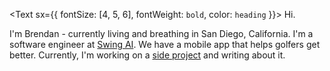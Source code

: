 
<Text sx={{ fontSize: [4, 5, 6], fontWeight: `bold`, color: `heading` }}>
  Hi.
</Text>

I'm Brendan - currently living and breathing in San Diego, California.  I'm a software engineer at [Swing AI](https://swingai.golf/).
We have a mobile app that helps golfers get better.  Currently, I'm working on a [side project](./my-new-side-project) and writing about it.

<Avatar />